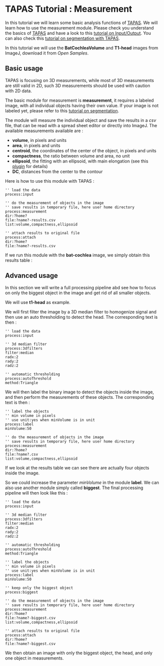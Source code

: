 = TAPAS Tutorial : Measurement =
In this tutorial we will learn some basic analysis functions of [[plugin:utilities:tapas_:integrated_framework_for_automated_processing_and_analysis:start|TAPAS]]. We will learn how to use the measurement  module. Please check you understand the basics of [[plugin:utilities:tapas_:integrated_framework_for_automated_processing_and_analysis:start|TAPAS]] and have a look to this [[plugin:utilities:tapas_tutorial_:input_output_i:start|tutorial on Input/Output]]. You can also check this [[plugin:utilities:tapas_tutorial_:segmentation:start|tutorial on segmentation with TAPAS]].

In this tutorial we will use the '''BatCochleaVolume''' and '''T1-head''' images from ImageJ, download it from ''Open Samples''. 

{{:plugin:stacks:3d_ij_suite:bat-cochlea-volume.png?256|BatCochlea}}
{{:plugin:stacks:3d_ij_suite:head-volume.png?256|T1-head}}

== Basic usage ==

TAPAS is focusing on 3D measurements, while most of 3D measurements are still valid in 2D, such 3D measurements should be used with caution with 2D data.

The basic module for measurement is '''measurement''', it requires a labeled image, with all individual objects having their own value. If your image is not labeled yet, please refer to this [[plugin:utilities:tapas_tutorial_:segmentation:start|tutorial on segmentation]]. 

The module will measure the individual object and save the results in a ''csv'' file, that can be read with a spread sheet editor or directly into ImageJ. The available measurements available are : 
* '''volume''', in pixels and units
* '''area''', in pixels and units
* '''centroid''', the coordinates of the center of the object, in pixels and units
* '''compactness''', the ratio between volume and area, no unit
* '''ellipsoid''', the fitting with an ellipsoid, with main elongation (see this [[tutorial:plugins:3d_ellipsoid|plugin]] for details)
* '''DC''', distances from the center to the contour

Here is how to use this module with TAPAS :
<source>
'' load the data 
process:input

'' do the measurement of objects in the image
'' save results in temporary file, here user home directory
process:measurement
dir:?home?
file:?name?-results.csv
list:volume,compactness,ellipsoid

'' attach results to original file
process:attach
dir:?home?
file:?name?-results.csv
</source>

{{:plugin:stacks:3d_ij_suite:bat-cochlea-slice.png|}}

If we run this module with the '''bat-cochlea''' image, we simply obtain this results table :

{{:plugin:stacks:3d_ij_suite:result0.png|}}

== Advanced usage ==
In this section we will write a full processing pipeline abd see how to focus on only the biggest object in the image and get rid of all smaller objects. 

We will use '''t1-head''' as example. 
{{:plugin:stacks:3d_ij_suite:head-slice.png?256|}}

We will first filter the image by a 3D median filter to homogenize signal and then use an auto thresholding to detect the head. The corresponding text is then :
<source>
'' load the data
process:input

'' 3d median filter
process:3dfilters
filter:median
radx:2
rady:2
radz:2

'' automatic thresholding
process:autoThreshold
method:Triangle
</source>

We will then label the binary image to detect the objects inside the image, and then perform the measurements of these objects. The corresponding text is then :
<source>
'' label the objects
'' min volume in pixels
'' use unit:yes when minVolume is in unit
process:label
minVolume:50

'' do the measurement of objects in the image
'' save results in temporary file, here user home directory
process:measurement
dir:?home?
file:?name?.csv
list:volume,compactness,ellipsoid
</source>

{{:plugin:stacks:3d_ij_suite:head-labelall.png?256|}}

If we look at the results table we can see there are actually four objects inside the image.

{{:plugin:stacks:3d_ij_suite:measurement1.png|}}

So we could increase the parameter ''minVolume'' in the module '''label'''. We can also use another module simply called '''biggest'''. The final processing pipeline will then look like this :
<source>
'' load the data 
process:input

'' 3d median filter
process:3dfilters
filter:median
radx:2
rady:2
radz:2

'' automatic thresholding
process:autoThreshold
method:Triangle

'' label the objects
'' min volume in pixels
'' use unit:yes when minVolume is in unit
process:label
minVolume:50

'' keep only the biggest object
process:biggest

'' do the measurement of objects in the image
'' save results in temporary file, here user home directory
process:measurement
dir:?home?
file:?name?-biggest.csv
list:volume,compactness,ellipsoid

'' attach results to original file
process:attach
dir:?home?
file:?name?-biggest.csv
</source>

We then obtain an image with only the biggest object, the head, and only one object in measurements.

{{:plugin:stacks:3d_ij_suite:head-biggest.png|}}

{{:plugin:stacks:3d_ij_suite:measurement2.png|}}
